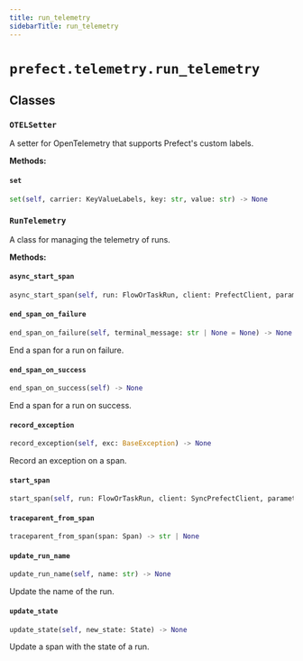 ```yaml
---
title: run_telemetry
sidebarTitle: run_telemetry
---
```


# `prefect.telemetry.run_telemetry`

## Classes

### `OTELSetter` <sup><a href="https://github.com/PrefectHQ/prefect/blob/main/src/prefect/telemetry/run_telemetry.py#L35" target="_blank"><Icon icon="github" style="width: 14px; height: 14px;" /></a></sup>


A setter for OpenTelemetry that supports Prefect's custom labels.


**Methods:**

#### `set` <sup><a href="https://github.com/PrefectHQ/prefect/blob/main/src/prefect/telemetry/run_telemetry.py#L40" target="_blank"><Icon icon="github" style="width: 14px; height: 14px;" /></a></sup>

```python
set(self, carrier: KeyValueLabels, key: str, value: str) -> None
```

### `RunTelemetry` <sup><a href="https://github.com/PrefectHQ/prefect/blob/main/src/prefect/telemetry/run_telemetry.py#L45" target="_blank"><Icon icon="github" style="width: 14px; height: 14px;" /></a></sup>


A class for managing the telemetry of runs.


**Methods:**

#### `async_start_span` <sup><a href="https://github.com/PrefectHQ/prefect/blob/main/src/prefect/telemetry/run_telemetry.py#L58" target="_blank"><Icon icon="github" style="width: 14px; height: 14px;" /></a></sup>

```python
async_start_span(self, run: FlowOrTaskRun, client: PrefectClient, parameters: dict[str, Any] | None = None) -> Span | None
```

#### `end_span_on_failure` <sup><a href="https://github.com/PrefectHQ/prefect/blob/main/src/prefect/telemetry/run_telemetry.py#L176" target="_blank"><Icon icon="github" style="width: 14px; height: 14px;" /></a></sup>

```python
end_span_on_failure(self, terminal_message: str | None = None) -> None
```

End a span for a run on failure.


#### `end_span_on_success` <sup><a href="https://github.com/PrefectHQ/prefect/blob/main/src/prefect/telemetry/run_telemetry.py#L167" target="_blank"><Icon icon="github" style="width: 14px; height: 14px;" /></a></sup>

```python
end_span_on_success(self) -> None
```

End a span for a run on success.


#### `record_exception` <sup><a href="https://github.com/PrefectHQ/prefect/blob/main/src/prefect/telemetry/run_telemetry.py#L187" target="_blank"><Icon icon="github" style="width: 14px; height: 14px;" /></a></sup>

```python
record_exception(self, exc: BaseException) -> None
```

Record an exception on a span.


#### `start_span` <sup><a href="https://github.com/PrefectHQ/prefect/blob/main/src/prefect/telemetry/run_telemetry.py#L76" target="_blank"><Icon icon="github" style="width: 14px; height: 14px;" /></a></sup>

```python
start_span(self, run: FlowOrTaskRun, client: SyncPrefectClient, parameters: dict[str, Any] | None = None) -> Span | None
```

#### `traceparent_from_span` <sup><a href="https://github.com/PrefectHQ/prefect/blob/main/src/prefect/telemetry/run_telemetry.py#L162" target="_blank"><Icon icon="github" style="width: 14px; height: 14px;" /></a></sup>

```python
traceparent_from_span(span: Span) -> str | None
```

#### `update_run_name` <sup><a href="https://github.com/PrefectHQ/prefect/blob/main/src/prefect/telemetry/run_telemetry.py#L209" target="_blank"><Icon icon="github" style="width: 14px; height: 14px;" /></a></sup>

```python
update_run_name(self, name: str) -> None
```

Update the name of the run.


#### `update_state` <sup><a href="https://github.com/PrefectHQ/prefect/blob/main/src/prefect/telemetry/run_telemetry.py#L194" target="_blank"><Icon icon="github" style="width: 14px; height: 14px;" /></a></sup>

```python
update_state(self, new_state: State) -> None
```

Update a span with the state of a run.

